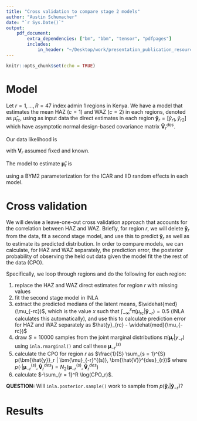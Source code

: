```yaml
---
title: "Cross validation to compare stage 2 models"
author: "Austin Schumacher"
date: "`r Sys.Date()`"
output: 
    pdf_document:
        extra_dependencies: ["bm", "bbm", "tensor", "pdfpages"]
        includes:
            in_header: "~/Desktop/work/presentation_publication_resources/mycommands.tex"
---
```


```r
knitr::opts_chunk$set(echo = TRUE)
```

# Model

Let $r = 1, \dots, R = 47$ index admin 1 regions in Kenya. We have a model that estimates the mean HAZ ($c = 1$) and WAZ ($c = 2$) in each regions, denoted as $\hat{\mu}_{rc}$, using as input data the direct estimates in each region $\bm{\hat{y}}_r = [\hat{y}_{r1}, \hat{y}_{r2}]$ which have asymptotic normal design-based covariance matrix $\bm{\hat{V}}^{des}_{r}$.

Our data likelihood is

\eq{
    \bm{\hat{y}}_r | \bm\mu_r,  \bm{V}_{r} &\sim N_2(\bm\mu_r, \bm{V}_{r})
}

\noindent with $\bm{V}_{r}$ assumed fixed and known.

The model to estimate $\bm{\hat\mu}_r$ is

\eq{
    \mu_{r1} &= \beta_1 + v_{r1} + u_{r1} + \lambda (u_{2r}) \\
    \mu_{r2} &= \beta_2 + v_{r2} + u_{r2} \\
    v_{r1} | \sigma^2_{1} &\overset{iid}{\sim} N(0, \sigma^2_{1}) \\
    v_{r2} | \sigma^2_{2} &\overset{iid}{\sim} N(0, \sigma^2_{2}) \\
    \bm{u}_1 &\sim ICAR(1) \\
    \bm{u}_2 &\sim ICAR(1) 
}

\noindent using a BYM2 parameterization for the ICAR and IID random effects in each model.

# Cross validation

We will devise a leave-one-out cross validation approach that accounts for the correlation between HAZ and WAZ. Briefly, for region $r$, we will delete $\bm{\hat{y}}_r$ from the data, fit a second stage model, and use this to predict $\bm{\hat{y}}_r$ as well as to estimate its predicted distribution. In order to compare models, we can calculate, for HAZ and WAZ separately, the prediction error, the posterior probability of observing the held out data given the model fit the the rest of the data (CPO).

Specifically, we loop through regions and do the following for each region: 

1. replace the HAZ and WAZ direct estimates for region $r$ with missing values
2. fit the second stage model in INLA
3. extract the predicted medians of the latent means, $\widehat{med}(\mu_{-rc})$, which is the value $x$ such that $\int_{-\infty}^x \pi(\mu_{rc} | \bm{\hat{y}}_{-r}) = 0.5$ (INLA calculates this automatically), and use this to calculate prediction error for HAZ and WAZ separately as $\hat{y}_{rc} - \widehat{med}(\mu_{-rc})$
4. draw $S = 10000$ samples from the joint marginal distributions $\pi(\bm{\mu}_r | y_{-r})$ using `inla.rmarginal()` and call these $\bm{\mu}_{-r}^{(s)}$
5. calculate the CPO for region $r$ as $\frac{1}{S} \sum_{s = 1}^{S} p(\bm{\hat{y}}_r | \bm{\mu}_{-r}^{(s)}, \bm{\hat{V}}^{des}_{r})$ where $p(\cdot | \bm{\mu}_{-r}^{(s)}, \bm{\hat{V}}^{des}_{r}) = N_2(\bm{\mu}_{-r}^{(s)}, \bm{\hat{V}}^{des}_{r})$
6. calculate $-\sum_{r = 1}^R \log(CPO_r)$.

**QUESTION:** Will `inla.posterior.sample()` work to sample from $p(\bm{\hat{y}}_r | \bm{\hat{y}}_{-r})$?

# Results


